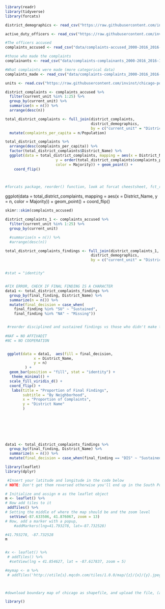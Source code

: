 

```r
library(readr)
library(tidyverse)
library(forcats)

district_demographics <- read_csv("https://raw.githubusercontent.com/invinst/chicago-police-data/master/data/context_data/district_demographics/Districts.csv")

active_duty_officers <- read_csv("https://raw.githubusercontent.com/invinst/chicago-police-data/master/data/context_data/CPD%20Employees%20active-duty-only.csv")

#The officers accused
complaints_accused <- read_csv("data/complaints-accused_2000-2016_2016-11.csv")

#those who made the complaints
complainants <- read_csv("data/complaints-complainants_2000-2016_2016-11 (1).csv")

#What complaints were made (more categorical data)
complaints_made <- read_csv("data/complaints-complaints_2000-2016_2016-11 (1).csv")

units <- read.csv("https://raw.githubusercontent.com/invinst/chicago-police-data/master/data/context_data/current_and_past_units/Current_and_Past_CPD_Units_2016-05-06.csv")
```


```r
district_complaints <- complaints_accused %>%
  filter(current_unit %in% 1:25) %>%
  group_by(current_unit) %>%
  summarise(n = n()) %>%
  arrange(desc(n))

total_district_complaints <- full_join(district_complaints,
                                       district_demographics,
                                       by = c("current_unit" = "District_No")) %>%
  mutate(complaints_per_capita = n/Population)

total_district_complaints %>%
  arrange(desc(complaints_per_capita)) %>%
  factor(total_district_complaints$District_Name) %>%
  ggplot(data = total_district_complaints, mapping = aes(x = District_Name,
                       y = order(total_district_complaints$complaints_per_capita), 
                       color = Majority)) + geom_point() +
    coord_flip()
  


#forcats package, reorder() function, look at forcat cheestsheet, fct_reorder


```

ggplot(data = total_district_complaints,
       mapping = aes(x = District_Name,
                     y = n,
                     color = Majority)) +
  geom_point() +
  coord_flip()
  
  
```r
skimr::skim(complaints_accused)
```
  
```r
district_complaints_1 <- complaints_accused %>%
  filter(current_unit %in% 1:25) %>%
  group_by(current_unit)

  #summarise(n = n()) %>%
  #arrange(desc(n))

total_district_complaints_findings <- full_join(district_complaints_1,
                                       district_demographics,
                                       by = c("current_unit" = "District_No"))


#stat = "identity"


#FIX ERROR, CHECK IF FINAL FINDING IS A CHARACTER
data1 <- total_district_complaints_findings %>%
  group_by(final_finding, District_Name) %>%
  summarize(n = n()) %>%
  mutate(final_decision = case_when(
    final_finding %in% "SU" ~ "Sustained",
    final_finding %in% "NA" ~ "Missing"))


 #reorder disciplined and sustained findings vs those who didn't make the next stage (case_when)
 
#NAF = NO AFFIVADIT
#NC = NO COOPERATION


 ggplot(data = data1,  aes(fill = final_decision,
             x = District_Name,
             y = n)
         ) +
  geom_bar(position = "fill", stat = "identity") +
   theme_minimal() +
  scale_fill_viridis_d() +
  coord_flip() +
   labs(title = "Proportion of Final Findings",
        subtitle = "By Neighborhood",
        x = "Proportion of Complaints",
        y = "District Name"
        )
  
  


 
 

```
  
  
  
  
```r
data1 <- total_district_complaints_findings %>%
  group_by(final_finding, District_Name) %>%
  summarize(n = n()) %>%
  mutate(final_decision = case_when(final_finding == "DIS" ~ "Sustained"))
```
  
  
```r
library(leaflet)
library(dplyr)

 #Insert your latitude and longitude in the code below
# NOTE: Don't get them reversed otherwise you'll end up in the South Pole.

# Initialize and assign m as the leaflet object
m <- leaflet() %>%
# Now add tiles to it
 addTiles() %>%
# Setting the middle of where the map should be and the zoom level
  setView(-87.633506, 41.876067, zoom = 13)
# Now, add a marker with a popup, 
    #addMarkers(lng=41.793278, lat=-87.732528)

#41.793278, -87.732528
m


#x <- leaflet() %>%
 # addTiles() %>%
  #setView(lng = 41.854627, lat = -87.617837, zoom = 5)

#mymap <- m %>%   
 # addTiles('http://otile{s}.mqcdn.com/tiles/1.0.0/map/{z}/{x}/{y}.jpeg', attribution = 'Tiles Courtesy of <a href="http://www.mapquest.com/">MapQuest</a> &mdash; Map data &copy; <a href="http://www.openstreetmap.org/copyright">OpenStreetMap</a>') %>% setView(-87.732528, 41.793278, zoom = 4)
  


#download boundary map of chicago as shapefile, and upload the file, (as a zip)
```
  
  
  
```r
library()
```
  
  